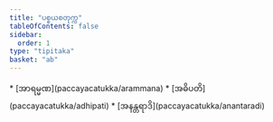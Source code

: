```yaml
---
title: "ပစ္စယစတုက္က"
tableOfContents: false
sidebar:
  order: 1
type: "tipitaka"
basket: "ab"
---
```



<DynamicBreadcrumb />



<TableOfContents>
* [အာရမ္မဏ](paccayacatukka/arammana)
* [အဓိပတိ](paccayacatukka/adhipati)
* [အနန္တရာဒိ](paccayacatukka/anantaradi)
</TableOfContents>